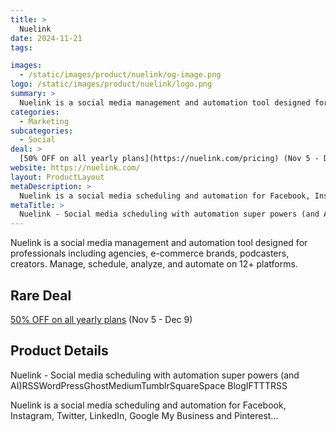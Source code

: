 ```yaml
---
title: >
  Nuelink
date: 2024-11-21
tags:

images:
  - /static/images/product/nuelink/og-image.png
logo: /static/images/product/nuelink/logo.png
summary: >
  Nuelink is a social media management and automation tool designed for professionals including agencies, e-commerce brands, podcasters, creators. Manage, schedule, analyze, and automate on 12+ platforms.
categories:
  - Marketing
subcategories:
  - Social
deal: >
  [50% OFF on all yearly plans](https://nuelink.com/pricing) (Nov 5 - Dec 9)
website: https://nuelink.com/
layout: ProductLayout
metaDescription: >
  Nuelink is a social media scheduling and automation for Facebook, Instagram, Twitter, LinkedIn, Google My Business and Pinterest...
metaTitle: >
  Nuelink - Social media scheduling with automation super powers (and AI)RSSWordPressGhostMediumTumblrSquareSpace BlogIFTTTRSS
---
```

Nuelink is a social media management and automation tool designed for professionals including agencies, e-commerce brands, podcasters, creators. Manage, schedule, analyze, and automate on 12+ platforms.

## Rare Deal

[50% OFF on all yearly plans](https://nuelink.com/pricing) (Nov 5 - Dec 9)

## Product Details
Nuelink - Social media scheduling with automation super powers (and AI)RSSWordPressGhostMediumTumblrSquareSpace BlogIFTTTRSS

Nuelink is a social media scheduling and automation for Facebook, Instagram, Twitter, LinkedIn, Google My Business and Pinterest...
